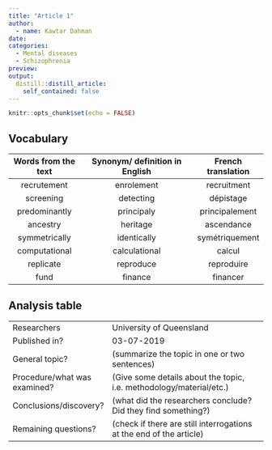 ```yaml
---
title: "Article 1"
author:
  - name: Kawtar Dahman
date:
categories:
  - Mental diseases
  - Schizophrenia
preview:
output:
  distill::distill_article:
    self_contained: false
---
```


```r
knitr::opts_chunk$set(echo = FALSE)
```






## Vocabulary
| Words from the text | Synonym/ definition in English | French translation |
| :-----------------: | :----------------------------: | :----------------: |
|     recrutement     |          enrolement            |    recruitment     |
|      screening      |           detecting            |     dépistage      |
|    predominantly    |           principaly           |   principalement   |
|      ancestry       |            heritage            |     ascendance     |
|    symmetrically    |          identically           |   symétriquement   |
|    computational    |         calculational          |       calcul       |
|      replicate      |           reproduce            |     reproduire     |
|        fund         |            finance             |      financer      |

## Analysis table


|                              |                                                                     |
| ---------------------------- | ------------------------------------------------------------------- |
| Researchers                  | University of Queensland                        |
| Published in?                | 03-07-2019                                                       |
| General topic?               |  (summarize the topic in one or two sentences)                      |
| Procedure/what was examined? | (Give some details about the topic, i.e. methodology/material/etc.) |
| Conclusions/discovery?       |  (what did the researchers conclude? Did they find something?)      |
| Remaining questions?         | (check if there are still interrogations at the end of the article) |





